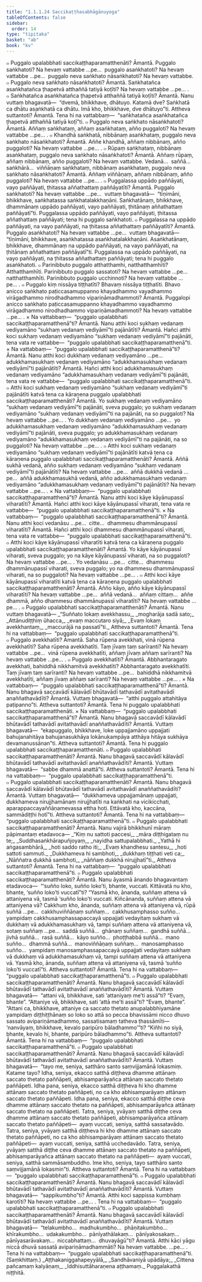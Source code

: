 ```yaml
---
title: "1.1.1.24 Saccikaṭṭhasabhāgānuyoga"
tableOfContents: false
sidebar:
  order: 14
type: "tipitaka"
basket: "ab"
book: "kv"
---
```



<DynamicBreadcrumb />

<Division number="208" book="kv" bookNo="32" page="53">

<Paragraph number="340" book="kv">
๐ Puggalo upalabbhati saccikaṭṭhaparamatthenāti? Āmantā. Puggalo saṅkhatoti? Na hevaṃ vattabbe …pe…  puggalo asaṅkhatoti? Na hevaṃ vattabbe …pe…  puggalo neva saṅkhato nāsaṅkhatoti? Na hevaṃ vattabbe.
</Paragraph>

</Division>
<Division number="209" book="kv" bookNo="32" page="53">

<Paragraph number="341" book="kv">
๐ Puggalo neva saṅkhato nāsaṅkhatoti? Āmantā. Saṅkhatañca asaṅkhatañca ṭhapetvā atthaññā tatiyā koṭīti? Na hevaṃ vattabbe …pe… .
</Paragraph>

</Division>
<Division number="210" book="kv" bookNo="32" page="53">

<Paragraph number="342" book="kv">
๐ Saṅkhatañca asaṅkhatañca ṭhapetvā atthaññā tatiyā koṭīti? Āmantā. Nanu vuttaṃ bhagavatā—  “dvemā, bhikkhave, dhātuyo. Katamā dve? Saṅkhatā ca dhātu asaṅkhatā ca dhātu. Imā kho, bhikkhave, dve dhātuyo”ti. Attheva suttantoti? Āmantā. Tena hi na vattabbaṃ—  “saṅkhatañca asaṅkhatañca ṭhapetvā atthaññā tatiyā koṭī”ti.
</Paragraph>

</Division>
<Division number="211" book="kv" bookNo="32" page="53">

<Paragraph number="343" book="kv">
๐ Puggalo neva saṅkhato nāsaṅkhatoti? Āmantā. Aññaṃ saṅkhataṃ, aññaṃ asaṅkhataṃ, añño puggaloti? Na hevaṃ vattabbe …pe… .
</Paragraph>

</Division>
<Division number="212" book="kv" bookNo="32" page="53">

<Paragraph number="344" book="kv">
๐ Khandhā saṅkhatā, nibbānaṃ asaṅkhataṃ, puggalo neva saṅkhato nāsaṅkhatoti? Āmantā. Aññe khandhā, aññaṃ nibbānaṃ, añño puggaloti? Na hevaṃ vattabbe …pe… .
</Paragraph>

</Division>
<Division number="213" book="kv" bookNo="32" page="53">

<Paragraph number="345" book="kv">
๐ Rūpaṃ saṅkhataṃ, nibbānaṃ asaṅkhataṃ, puggalo neva saṅkhato nāsaṅkhatoti? Āmantā. Aññaṃ rūpaṃ, aññaṃ nibbānaṃ, añño puggaloti? Na hevaṃ vattabbe. Vedanā…  saññā…  saṅkhārā…  viññāṇaṃ saṅkhataṃ, nibbānaṃ asaṅkhataṃ, puggalo neva saṅkhato nāsaṅkhatoti? Āmantā. Aññaṃ viññāṇaṃ, aññaṃ nibbānaṃ, añño puggaloti? Na hevaṃ vattabbe …pe… .
</Paragraph>

</Division>
<Division number="214" book="kv" bookNo="32" page="54">

<Paragraph number="346" book="kv">
๐ Puggalassa uppādo paññāyati, vayo paññāyati, ṭhitassa aññathattaṃ paññāyatīti? Āmantā. Puggalo saṅkhatoti? Na hevaṃ vattabbe …pe…  vuttaṃ bhagavatā—  “tīṇimāni, bhikkhave, saṅkhatassa saṅkhatalakkhaṇāni. Saṅkhatānaṃ, bhikkhave, dhammānaṃ uppādo paññāyati, vayo paññāyati, ṭhitānaṃ aññathattaṃ paññāyatī”ti. Puggalassa uppādo paññāyati, vayo paññāyati, ṭhitassa aññathattaṃ paññāyati; tena hi puggalo saṅkhatoti.
</Paragraph>

</Division>
<Division number="215" book="kv" bookNo="32" page="54">

<Paragraph number="347" book="kv">
๐ Puggalassa na uppādo paññāyati, na vayo paññāyati, na ṭhitassa aññathattaṃ paññāyatīti? Āmantā. Puggalo asaṅkhatoti? Na hevaṃ vattabbe …pe…  vuttaṃ bhagavatā—  “tīṇimāni, bhikkhave, asaṅkhatassa asaṅkhatalakkhaṇāni. Asaṅkhatānaṃ, bhikkhave, dhammānaṃ na uppādo paññāyati, na vayo paññāyati, na ṭhitānaṃ aññathattaṃ paññāyatī”ti. Puggalassa na uppādo paññāyati, na vayo paññāyati, na ṭhitassa aññathattaṃ paññāyati; tena hi puggalo asaṅkhatoti.
</Paragraph>

</Division>
<Division number="216" book="kv" bookNo="32" page="54">

<Paragraph number="348" book="kv">
๐ Parinibbuto puggalo atthatthamhi, natthatthamhīti? Atthatthamhīti. Parinibbuto puggalo sassatoti? Na hevaṃ vattabbe …pe…  natthatthamhīti. Parinibbuto puggalo ucchinnoti? Na hevaṃ vattabbe …pe… .
</Paragraph>

</Division>
<Division number="217" book="kv" bookNo="32" page="54">

<Paragraph number="349" book="kv">
๐ Puggalo kiṃ nissāya tiṭṭhatīti? Bhavaṃ nissāya tiṭṭhatīti. Bhavo anicco saṅkhato paṭiccasamuppanno khayadhammo vayadhammo virāgadhammo nirodhadhammo vipariṇāmadhammoti? Āmantā. Puggalopi anicco saṅkhato paṭiccasamuppanno khayadhammo vayadhammo virāgadhammo nirodhadhammo vipariṇāmadhammoti? Na hevaṃ vattabbe …pe… .
</Paragraph>

</Division>
<Division number="218" book="kv" bookNo="32" page="54">

<Paragraph number="350" book="kv">
× Na vattabbaṃ—  “puggalo upalabbhati saccikaṭṭhaparamatthenā”ti? Āmantā. Nanu atthi koci sukhaṃ vedanaṃ vediyamāno “sukhaṃ vedanaṃ vediyāmī”ti pajānātīti? Āmantā. Hañci atthi koci sukhaṃ vedanaṃ vediyamāno “sukhaṃ vedanaṃ vediyāmī”ti pajānāti, tena vata re vattabbe—  “puggalo upalabbhati saccikaṭṭhaparamatthenā”ti.
</Paragraph>

</Division>
<Division number="219" book="kv" bookNo="32" page="55">

<Paragraph number="351" book="kv">
× Na vattabbaṃ—  “puggalo upalabbhati saccikaṭṭhaparamatthenā”ti? Āmantā. Nanu atthi koci dukkhaṃ vedanaṃ vediyamāno …pe…  adukkhamasukhaṃ vedanaṃ vediyamāno “adukkhamasukhaṃ vedanaṃ vediyāmī”ti pajānātīti? Āmantā. Hañci atthi koci adukkhamasukhaṃ vedanaṃ vediyamāno “adukkhamasukhaṃ vedanaṃ vediyāmī”ti pajānāti, tena vata re vattabbe—  “puggalo upalabbhati saccikaṭṭhaparamatthenā”ti.
</Paragraph>

</Division>
<Division number="220" book="kv" bookNo="32" page="55">

<Paragraph number="352" book="kv">
๐ Atthi koci sukhaṃ vedanaṃ vediyamāno “sukhaṃ vedanaṃ vediyāmī”ti pajānātīti katvā tena ca kāraṇena puggalo upalabbhati saccikaṭṭhaparamatthenāti? Āmantā. Yo sukhaṃ vedanaṃ vediyamāno “sukhaṃ vedanaṃ vediyāmī”ti pajānāti, sveva puggalo; yo sukhaṃ vedanaṃ vediyamāno “sukhaṃ vedanaṃ vediyāmī”ti na pajānāti, na so puggaloti? Na hevaṃ vattabbe …pe… .
</Paragraph>

<Paragraph number="353" book="kv">
Yo dukkhaṃ vedanaṃ vediyamāno …pe…  yo adukkhamasukhaṃ vedanaṃ vediyamāno “adukkhamasukhaṃ vedanaṃ vediyāmī”ti pajānāti, sveva puggalo; yo adukkhamasukhaṃ vedanaṃ vediyamāno “adukkhamasukhaṃ vedanaṃ vediyāmī”ti na pajānāti, na so puggaloti? Na hevaṃ vattabbe …pe… .
</Paragraph>

</Division>
<Division number="221" book="kv" bookNo="32" page="55">

<Paragraph number="354" book="kv">
๐ Atthi koci sukhaṃ vedanaṃ vediyamāno “sukhaṃ vedanaṃ vediyāmī”ti pajānātīti katvā tena ca kāraṇena puggalo upalabbhati saccikaṭṭhaparamatthenāti? Āmantā. Aññā sukhā vedanā, añño sukhaṃ vedanaṃ vediyamāno “sukhaṃ vedanaṃ vediyāmī”ti pajānātīti? Na hevaṃ vattabbe …pe…  aññā dukkhā vedanā …pe…  aññā adukkhamasukhā vedanā, añño adukkhamasukhaṃ vedanaṃ vediyamāno “adukkhamasukhaṃ vedanaṃ vediyāmī”ti pajānātīti? Na hevaṃ vattabbe …pe… .
</Paragraph>

</Division>
<Division number="222" book="kv" bookNo="32" page="55">

<Paragraph number="355" book="kv">
× Na vattabbaṃ—  “puggalo upalabbhati saccikaṭṭhaparamatthenā”ti? Āmantā. Nanu atthi koci kāye kāyānupassī viharatīti? Āmantā. Hañci atthi koci kāye kāyānupassī viharati, tena vata re vattabbe—  “puggalo upalabbhati saccikaṭṭhaparamatthenā”ti.
</Paragraph>

</Division>
<Division number="223" book="kv" bookNo="32" page="55">

<Paragraph number="356" book="kv">
× Na vattabbaṃ—  “puggalo upalabbhati saccikaṭṭhaparamatthenā”ti? Āmantā. Nanu atthi koci vedanāsu …pe…  citte…  dhammesu dhammānupassī viharatīti? Āmantā. Hañci atthi koci dhammesu dhammānupassī viharati, tena vata re vattabbe—  “puggalo upalabbhati saccikaṭṭhaparamatthenā”ti.
</Paragraph>

</Division>
<Division number="224" book="kv" bookNo="32" page="56">

<Paragraph number="357" book="kv">
๐ Atthi koci kāye kāyānupassī viharatīti katvā tena ca kāraṇena puggalo upalabbhati saccikaṭṭhaparamatthenāti? Āmantā. Yo kāye kāyānupassī viharati, sveva puggalo; yo na kāye kāyānupassī viharati, na so puggaloti? Na hevaṃ vattabbe …pe… .
</Paragraph>

<Paragraph number="358" book="kv">
Yo vedanāsu …pe…  citte…  dhammesu dhammānupassī viharati, sveva puggalo; yo na dhammesu dhammānupassī viharati, na so puggaloti? Na hevaṃ vattabbe …pe… .
</Paragraph>

</Division>
<Division number="225" book="kv" bookNo="32" page="56">

<Paragraph number="359" book="kv">
๐ Atthi koci kāye kāyānupassī viharatīti katvā tena ca kāraṇena puggalo upalabbhati saccikaṭṭhaparamatthenāti? Āmantā. Añño kāyo, añño kāye kāyānupassī viharatīti? Na hevaṃ vattabbe …pe…  aññā vedanā…  aññaṃ cittaṃ…  aññe dhammā, añño dhammesu dhammānupassī viharatīti? Na hevaṃ vattabbe …pe… .
</Paragraph>

</Division>
<Division number="226" book="kv" bookNo="32" page="56">

<Paragraph number="360" book="kv">
๐ Puggalo upalabbhati saccikaṭṭhaparamatthenāti? Āmantā. Nanu vuttaṃ bhagavatā—
</Paragraph>

<Paragraph number="361" type="verses" book="kv">
_“Suññato lokaṃ avekkhassu,_  
_mogharāja sadā sato;_  
_Attānudiṭṭhiṃ ūhacca,_  
_evaṃ maccutaro siyā;_  
_Evaṃ lokaṃ avekkhantaṃ,_  
_maccurājā na passatī”ti._  

</Paragraph>

<Paragraph number="362" book="kv">
Attheva suttantoti? Āmantā. Tena hi na vattabbaṃ—  “puggalo upalabbhati saccikaṭṭhaparamatthenā”ti.
</Paragraph>

</Division>
<Division number="227" book="kv" bookNo="32" page="56">

<Paragraph number="363" book="kv">
๐ Puggalo avekkhatīti? Āmantā. Saha rūpena avekkhati, vinā rūpena avekkhatīti? Saha rūpena avekkhatīti. Taṃ jīvaṃ taṃ sarīranti? Na hevaṃ vattabbe …pe…  vinā rūpena avekkhatīti, aññaṃ jīvaṃ aññaṃ sarīranti? Na hevaṃ vattabbe …pe… .
</Paragraph>

</Division>
<Division number="228" book="kv" bookNo="32" page="57">

<Paragraph number="364" book="kv">
๐ Puggalo avekkhatīti? Āmantā. Abbhantaragato avekkhati, bahiddhā nikkhamitvā avekkhatīti? Abbhantaragato avekkhatīti. Taṃ jīvaṃ taṃ sarīranti? Na hevaṃ vattabbe …pe…  bahiddhā nikkhamitvā avekkhatīti, aññaṃ jīvaṃ aññaṃ sarīranti? Na hevaṃ vattabbe …pe… .
</Paragraph>

</Division>
<Division number="229" book="kv" bookNo="32" page="57">

<Paragraph number="365" book="kv">
× Na vattabbaṃ—  “puggalo upalabbhati saccikaṭṭhaparamatthenā”ti? Āmantā. Nanu bhagavā saccavādī kālavādī bhūtavādī tathavādī avitathavādī anaññathavādīti? Āmantā. Vuttaṃ bhagavatā—  “atthi puggalo attahitāya paṭipanno”ti. Attheva suttantoti? Āmantā. Tena hi puggalo upalabbhati saccikaṭṭhaparamatthenāti.
</Paragraph>

</Division>
<Division number="230" book="kv" bookNo="32" page="57">

<Paragraph number="366" book="kv">
× Na vattabbaṃ—  “puggalo upalabbhati saccikaṭṭhaparamatthenā”ti? Āmantā. Nanu bhagavā saccavādī kālavādī bhūtavādī tathavādī avitathavādī anaññathavādīti? Āmantā. Vuttaṃ bhagavatā—  “ekapuggalo, bhikkhave, loke uppajjamāno uppajjati bahujanahitāya bahujanasukhāya lokānukampāya atthāya hitāya sukhāya devamanussānan”ti. Attheva suttantoti? Āmantā. Tena hi puggalo upalabbhati saccikaṭṭhaparamatthenāti.
</Paragraph>

</Division>
<Division number="231" book="kv" bookNo="32" page="57">

<Paragraph number="367" book="kv">
๐ Puggalo upalabbhati saccikaṭṭhaparamatthenāti? Āmantā. Nanu bhagavā saccavādī kālavādī bhūtavādī tathavādī avitathavādī anaññathavādīti? Āmantā. Vuttaṃ bhagavatā—  “sabbe dhammā anattā”ti. Attheva suttantoti? Āmantā. Tena hi na vattabbaṃ—  “puggalo upalabbhati saccikaṭṭhaparamatthenā”ti.
</Paragraph>

</Division>
<Division number="232" book="kv" bookNo="32" page="57">

<Paragraph number="368" book="kv">
๐ Puggalo upalabbhati saccikaṭṭhaparamatthenāti? Āmantā. Nanu bhagavā saccavādī kālavādī bhūtavādī tathavādī avitathavādī anaññathavādīti? Āmantā. Vuttaṃ bhagavatā—  “dukkhameva uppajjamānaṃ uppajjati, dukkhameva nirujjhamānaṃ nirujjhatīti na kaṅkhati na vicikicchati, aparappaccayaññāṇamevassa ettha hoti. Ettāvatā kho, kaccāna, sammādiṭṭhi hotī”ti. Attheva suttantoti? Āmantā. Tena hi na vattabbaṃ—  “puggalo upalabbhati saccikaṭṭhaparamatthenā”ti.
</Paragraph>

</Division>
<Division number="233" book="kv" bookNo="32" page="58">

<Paragraph number="369" book="kv">
๐ Puggalo upalabbhati saccikaṭṭhaparamatthenāti? Āmantā. Nanu vajirā bhikkhunī māraṃ pāpimantaṃ etadavoca—
</Paragraph>

<Paragraph number="370" type="verses" book="kv">
_“Kiṃ nu sattoti paccesi,_  
_māra diṭṭhigataṃ nu te;_  
_Suddhasaṅkhārapuñjoyaṃ,_  
_nayidha sattupalabbhati._  

</Paragraph>

<Paragraph number="371" type="verses" book="kv">
_Yathā hi aṅgasambhārā,_  
_hoti saddo ratho iti;_  
_Evaṃ khandhesu santesu,_  
_hoti sattoti sammuti._  

</Paragraph>

<Paragraph number="372" type="verses" book="kv">
_Dukkhameva hi sambhoti,_  
_dukkhaṃ tiṭṭhati veti ca;_  
_Nāññatra dukkhā sambhoti,_  
_nāññaṃ dukkhā nirujjhatī”ti._  

</Paragraph>

<Paragraph number="373" book="kv">
Attheva suttantoti? Āmantā. Tena hi na vattabbaṃ—  “puggalo upalabbhati saccikaṭṭhaparamatthenā”ti.
</Paragraph>

</Division>
<Division number="234" book="kv" bookNo="32" page="58">

<Paragraph number="374" book="kv">
๐ Puggalo upalabbhati saccikaṭṭhaparamatthenāti? Āmantā. Nanu āyasmā ānando bhagavantaṃ etadavoca—  “‘suñño loko, suñño loko’ti, bhante, vuccati. Kittāvatā nu kho, bhante, ‘suñño loko’ti vuccatī”ti? “Yasmā kho, ānanda, suññaṃ attena vā attaniyena vā, tasmā ‘suñño loko’ti vuccati. Kiñcānanda, suññaṃ attena vā attaniyena vā? Cakkhuṃ kho, ānanda, suññaṃ attena vā attaniyena vā, rūpā suññā …pe…  cakkhuviññāṇaṃ suññaṃ…  cakkhusamphasso suñño…  yampidaṃ cakkhusamphassapaccayā uppajjati vedayitaṃ sukhaṃ vā dukkhaṃ vā adukkhamasukhaṃ vā, tampi suññaṃ attena vā attaniyena vā, sotaṃ suññaṃ …pe…  saddā suññā…  ghānaṃ suññaṃ…  gandhā suññā…  jivhā suññā…  rasā suññā…  kāyo suñño…  phoṭṭhabbā suññā…  mano suñño…  dhammā suññā…  manoviññāṇaṃ suññaṃ…  manosamphasso suñño…  yampidaṃ manosamphassapaccayā uppajjati vedayitaṃ sukhaṃ vā dukkhaṃ vā adukkhamasukhaṃ vā, tampi suññaṃ attena vā attaniyena vā. Yasmā kho, ānanda, suññaṃ attena vā attaniyena vā, tasmā ‘suñño loko’ti vuccatī”ti. Attheva suttantoti? Āmantā. Tena hi na vattabbaṃ—  “puggalo upalabbhati saccikaṭṭhaparamatthenā”ti.
</Paragraph>

</Division>
<Division number="235" book="kv" bookNo="32" page="59">

<Paragraph number="375" book="kv">
๐ Puggalo upalabbhati saccikaṭṭhaparamatthenāti? Āmantā. Nanu bhagavā saccavādī kālavādī bhūtavādī tathavādī avitathavādī anaññathavādīti? Āmantā. Vuttaṃ bhagavatā—  “attani vā, bhikkhave, sati ‘attaniyaṃ me’ti assā”ti? “Evaṃ, bhante”. “Attaniye vā, bhikkhave, sati ‘attā me’ti assā”ti? “Evaṃ, bhante”. “Attani ca, bhikkhave, attaniye ca saccato thetato anupalabbhiyamāne yampidaṃ diṭṭhiṭṭhānaṃ so loko so attā so pecca bhavissāmi nicco dhuvo sassato avipariṇāmadhammo, sassatisamaṃ tatheva ṭhassāmīti—  ‘nanvāyaṃ, bhikkhave, kevalo paripūro bāladhammo’”ti? “Kiñhi no siyā, bhante, kevalo hi, bhante, paripūro bāladhammo”ti. Attheva suttantoti? Āmantā. Tena hi na vattabbaṃ—  “puggalo upalabbhati saccikaṭṭhaparamatthenā”ti.
</Paragraph>

</Division>
<Division number="236" book="kv" bookNo="32" page="59">

<Paragraph number="376" book="kv">
๐ Puggalo upalabbhati saccikaṭṭhaparamatthenāti? Āmantā. Nanu bhagavā saccavādī kālavādī bhūtavādī tathavādī avitathavādī anaññathavādīti? Āmantā. Vuttaṃ bhagavatā—  “tayo me, seniya, satthāro santo saṃvijjamānā lokasmiṃ. Katame tayo? Idha, seniya, ekacco satthā diṭṭheva dhamme attānaṃ saccato thetato paññāpeti, abhisamparāyañca attānaṃ saccato thetato paññāpeti.
</Paragraph>

<Paragraph number="377" book="kv">
Idha pana, seniya, ekacco satthā diṭṭheva hi kho dhamme attānaṃ saccato thetato paññāpeti, no ca kho abhisamparāyaṃ attānaṃ saccato thetato paññāpeti.
</Paragraph>

<Paragraph number="378" book="kv">
Idha pana, seniya, ekacco satthā diṭṭhe ceva dhamme attānaṃ saccato thetato na paññāpeti, abhisamparāyañca attānaṃ saccato thetato na paññāpeti.
</Paragraph>

<Paragraph number="379" book="kv">
Tatra, seniya, yvāyaṃ satthā diṭṭhe ceva dhamme attānaṃ saccato thetato paññāpeti, abhisamparāyañca attānaṃ saccato thetato paññāpeti—  ayaṃ vuccati, seniya, satthā sassatavādo.
</Paragraph>

<Paragraph number="380" book="kv">
Tatra, seniya, yvāyaṃ satthā diṭṭheva hi kho dhamme attānaṃ saccato thetato paññāpeti, no ca kho abhisamparāyaṃ attānaṃ saccato thetato paññāpeti—  ayaṃ vuccati, seniya, satthā ucchedavādo.
</Paragraph>

<Paragraph number="381" book="kv">
Tatra, seniya, yvāyaṃ satthā diṭṭhe ceva dhamme attānaṃ saccato thetato na paññāpeti, abhisamparāyañca attānaṃ saccato thetato na paññāpeti—  ayaṃ vuccati, seniya, satthā sammāsambuddho. Ime kho, seniya, tayo satthāro santo saṃvijjamānā lokasmin”ti. Attheva suttantoti? Āmantā. Tena hi na vattabbaṃ—  “puggalo upalabbhati saccikaṭṭhaparamatthenā”ti.
</Paragraph>

</Division>
<Division number="237" book="kv" bookNo="32" page="60">

<Paragraph number="382" book="kv">
๐ Puggalo upalabbhati saccikaṭṭhaparamatthenāti? Āmantā. Nanu bhagavā saccavādī kālavādī bhūtavādī tathavādī avitathavādī anaññathavādīti? Āmantā. Vuttaṃ bhagavatā—  “sappikumbho”ti? Āmantā. Atthi koci sappissa kumbhaṃ karotīti? Na hevaṃ vattabbe …pe… . Tena hi na vattabbaṃ—  “puggalo upalabbhati saccikaṭṭhaparamatthenā”ti.
</Paragraph>

</Division>
<Division number="238" book="kv" bookNo="32" page="60">

<Paragraph number="383" book="kv">
๐ Puggalo upalabbhati saccikaṭṭhaparamatthenāti? Āmantā. Nanu bhagavā saccavādī kālavādī bhūtavādī tathavādī avitathavādī anaññathavādīti? Āmantā. Vuttaṃ bhagavatā—  “telakumbho…  madhukumbho…  phāṇitakumbho…  khīrakumbho…  udakakumbho…  pānīyathālakaṃ…  pānīyakosakaṃ…  pānīyasarāvakaṃ…  niccabhattaṃ…  dhuvayāgū”ti? Āmantā. Atthi kāci yāgu niccā dhuvā sassatā avipariṇāmadhammāti? Na hevaṃ vattabbe. …pe… . Tena hi na vattabbaṃ—  “puggalo upalabbhati saccikaṭṭhaparamatthenā”ti. (Saṃkhittaṃ.)
</Paragraph>

<Paragraph number="384" type="verses" book="kv">
_Aṭṭhakaniggahapeyyālā,_  
_Sandhāvaniyā upādāya;_  
_Cittena pañcamaṃ kalyāṇaṃ,_  
_Iddhisuttāharaṇena aṭṭhamaṃ._  


</Paragraph>
</Division>

<Paragraph number="385" type="center" book="kv">
Puggalakathā niṭṭhitā.
</Paragraph>